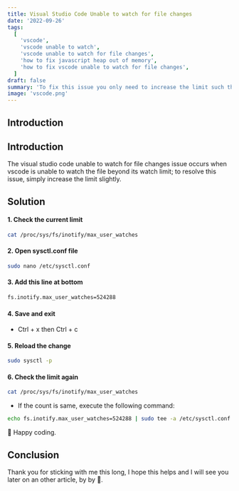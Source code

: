 ```yaml
---
title: Visual Studio Code Unable to watch for file changes
date: '2022-09-26'
tags:
  [
    'vscode',
    'vscode unable to watch',
    'vscode unable to watch for file changes',
    'how to fix javascript heap out of memory',
    'how to fix vscode unable to watch for file changes',
  ]
draft: false
summary: 'To fix this issue you only need to increase the limit such that the limit for watching file changes for vscode.'
image: 'vscode.png'
---
```



<ImageComponent
  src="/static/images/vscode.png"
  width="100%"
  height="100%"
  alt="vscode illustration"
/>

## Introduction

<TOCInline toc={props.toc} exclude="Introduction" toHeading={2} />

## Introduction

The visual studio code unable to watch for file changes issue occurs when vscode is unable to watch the file beyond its watch limit; to resolve this issue, simply increase the limit slightly.

<GoogleHorizontalAdUnit path="vscode unable to watch file changes" />

## Solution

#### 1. Check the current limit

```bash
cat /proc/sys/fs/inotify/max_user_watches
```

#### 2. Open sysctl.conf file

```bash
sudo nano /etc/sysctl.conf
```

#### 3. Add this line at bottom

```bash
fs.inotify.max_user_watches=524288
```

#### 4. Save and exit

- Ctrl + x then Ctrl + c

#### 5. Reload the change

```bash
sudo sysctl -p
```

#### 6. Check the limit again

```bash
cat /proc/sys/fs/inotify/max_user_watches
```

- If the count is same, execute the following command:

```bash
echo fs.inotify.max_user_watches=524288 | sudo tee -a /etc/sysctl.conf && sudo sysctl -p
```

🎉 Happy coding.

## Conclusion

Thank you for sticking with me this long, I hope this helps and I will see you later on an other article, by by 🚀.

<GoogleHorizontalAdUnit path="vscode unable to watch file changes" />
